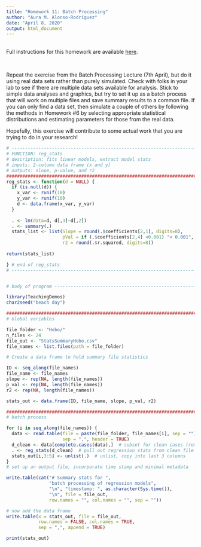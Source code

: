 ```yaml
---
title: "Homework 11: Batch Processing"
author: "Aura M. Alonso-Rodríguez"
date: "April 8, 2020"
output: html_document
---
```


<br />
Full instructions for this homework are available [here](https://gotellilab.github.io/Bio381/Homeworks/Homework11_S2020.html). 


<br />

Repeat the exercise from the Batch Processing Lecture (7th April), but do it using real data sets rather than purely simulated. Check with folks in your lab to see if there are multiple data sets available for analysis. Stick to simple data analyses and graphics, but try to set it up as a batch process that will work on multiple files and save summary results to a common file.
If you can only find a data set, then simulate a couple of others by following the methods in Homework #6 by selecting appropriate statistical distributions and estimating parameters for those from the real data.

Hopefully, this exercise will contribute to some actual work that you are trying to do in your research!

```r

# -------------------------------------------------------------------------------
# FUNCTION: reg_stats
# description: fits linear models, extract model stats
# inputs: 2-column data frame (x and y)
# outputs: slope, p-value, and r2
#################################################################################
reg_stats <- function(d = NULL) {
  if (is.null(d)) {
    x_var <- runif(10)
    y_var <- runif(10)
    d <- data.frame(x_var, y_var)
  }
  
  . <- lm(data=d, d[,3]~d[,2])
  . <- summary(.)
  stats_list <- list(Slope = round(.$coefficients[2,1], digits=8),
                     pVal = if (.$coefficients[2,4] <0.001) "< 0.001",
                     r2 = round(.$r.squared, digits=8))
  
return(stats_list)

} # end of reg_stats
# -------------------------------------------------------------------------------


# body of program ---------------------------------------------------------

library(TeachingDemos)
char2seed("beach day")

#################################################################################
# Global variables

file_folder <- "Hobo/"
n_files <- 24
file_out <- "StatsSummaryHobo.csv"
file_names <- list.files(path = file_folder)

# Create a data frame to hold summary file statistics

ID <- seq_along(file_names)
file_name <- file_names
slope <- rep(NA, length(file_names))
p_val <- rep(NA, length(file_names))
r2 <- rep(NA, length(file_names))

stats_out <- data.frame(ID, file_name, slope, p_val, r2)

#################################################################################
# batch process

for (i in seq_along(file_names)) {
  data <- read.table(file = paste(file_folder, file_names[i], sep = ""),
                     sep = ",", header = TRUE)
  d_clean <- data[complete.cases(data),]  # subset for clean cases (remove NAs)
  . <- reg_stats(d_clean)  # pull out regression stats from clean file
  stats_out[i,3:5] <- unlist(.)  # unlist, copy into last 3 columns
}
# set up an output file, incorporate time stamp and minimal metadata

write.table(cat("# Summary stats for ",
                "batch processing of regression models",
                "\n", "timestamp: ", as.character(Sys.time()),
                "\n", file = file_out, 
                row.names = "", col.names = "", sep = ""))

# now add the data frame
write.table(x = stats_out, file = file_out,
            row.names = FALSE, col.names = TRUE,
            sep = ",", append = TRUE)

print(stats_out)


```

